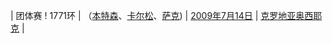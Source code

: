 | 团体赛
! 1771环
| {{SWE}}（[[埃瑞卡·本特森|本特森]]、[[艾琳·卡尔松|卡尔松]]、[[哈纳·萨克|萨克]])
| [[2009年]][[7月14日]]
| [[克罗地亚]][[奥西耶克]]
| {{ed|青年女子50米步枪卧射团体赛世界纪录}}
<noinclude>[[Category:青年女子射击世界纪录导航模板|{{PAGENAME}}]]</noinclude>